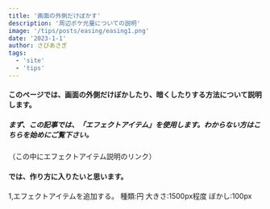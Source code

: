 ```yaml
---
title: '画面の外側だけぼかす'
description: '周辺ボケ光量についての説明'
image: '/tips/posts/easing/easing1.png'
date: '2023-1-1'
author: さびあさぎ
tags:
  - 'site'
  - 'tips'
---
```


#### このページでは、画面の外側だけぼかしたり、暗くしたりする方法について説明します。

##### まず、この記事では、「エフェクトアイテム」を使用します。わからない方はこちらを始めにご覧下さい。
（この中にエフェクトアイテム説明のリンク）

#### では、作り方に入りたいと思います。

1,エフェクトアイテムを追加する。
  種類:円  大きさ:1500px程度  ぼかし:100px
